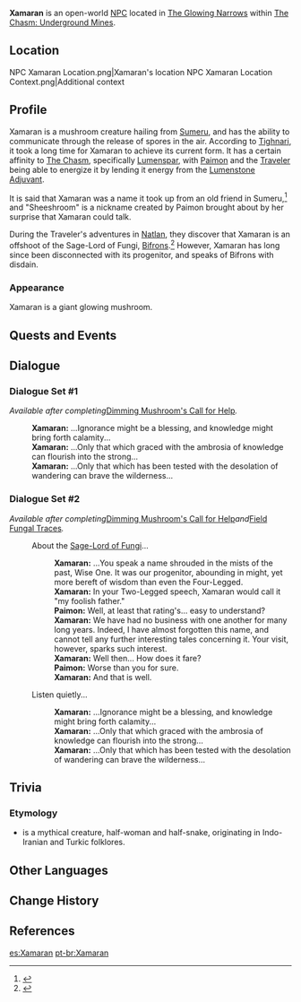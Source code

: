 {{Character Infobox
|type             = Open-World NPC
|image            = NPC Xamaran.png
|region           = Liyue
|region2          = Sumeru
|location         = Liyue
|title            = A Giant Mushroom From Another Land
|father           = Bifrons
|fatherNote       = progenitor
}}
'''Xamaran''' is an open-world [[NPC]] located in [[The Glowing Narrows]] within [[The Chasm: Underground Mines]].

==Location==
<gallery>
NPC Xamaran Location.png|Xamaran's location
NPC Xamaran Location Context.png|Additional context
</gallery>

==Profile==
<!--detailed story/lore information goes here-->
Xamaran is a mushroom creature hailing from [[Sumeru]], and has the ability to communicate through the release of spores in the air. According to [[Tighnari]], it took a long time for Xamaran to achieve its current form. It has a certain affinity to [[The Chasm: Underground Mines|The Chasm]], specifically [[Lumenspar]], with [[Paimon]] and the [[Traveler]] being able to energize it by lending it energy from the [[Lumenstone Adjuvant]].

It is said that Xamaran was a name it took up from an old friend in Sumeru,<ref>{{Ref/Loading|Liyue|Shroom-Kin}}</ref> and "Sheeshroom" is a nickname created by Paimon brought about by her surprise that Xamaran could talk.

During the Traveler's adventures in [[Natlan]], they discover that Xamaran is an offshoot of the Sage-Lord of Fungi, [[Bifrons]].<ref>{{Ref/Quest|Field Fungal Traces}}</ref> However, Xamaran has long since been disconnected with its progenitor, and speaks of Bifrons with disdain.

===Appearance===
Xamaran is a giant glowing mushroom.

==Quests and Events==
{{Quests and Events}}

==Dialogue==
===Dialogue Set #1===
''Available after completing ''[[Dimming Mushroom's Call for Help]]''.''
{{Dialogue Start}}
:'''Xamaran:''' ...Ignorance might be a blessing, and knowledge might bring forth calamity...
:'''Xamaran:''' ...Only that which graced with the ambrosia of knowledge can flourish into the strong...
:'''Xamaran:''' ...Only that which has been tested with the desolation of wandering can brave the wilderness...
{{Dialogue End}}
===Dialogue Set #2===
''Available after completing ''[[Dimming Mushroom's Call for Help]]'' and ''[[Field Fungal Traces]]''.''
{{Dialogue Start}}
:{{DIcon}} About the [[Bifrons|Sage-Lord of Fungi]]...
::'''Xamaran:''' ...You speak a name shrouded in the mists of the past, Wise One. It was our progenitor, abounding in might, yet more bereft of wisdom than even the Four-Legged.
::'''Xamaran:''' In your Two-Legged speech, Xamaran would call it "my foolish father."
::'''Paimon:''' Well, at least that rating's... easy to understand?
::'''Xamaran:''' We have had no business with one another for many long years. Indeed, I have almost forgotten this name, and cannot tell any further interesting tales concerning it. Your visit, however, sparks such interest.
::'''Xamaran:''' Well then... How does it fare?
::'''Paimon:''' Worse than you for sure.
::'''Xamaran:''' And that is well.
:{{DIcon}} Listen quietly...
::'''Xamaran:''' ...Ignorance might be a blessing, and knowledge might bring forth calamity...
::'''Xamaran:''' ...Only that which graced with the ambrosia of knowledge can flourish into the strong...
::'''Xamaran:''' ...Only that which has been tested with the desolation of wandering can brave the wilderness...
{{Dialogue End}}

==Trivia==
===Etymology===
* {{Lang|{{w|Shahmaran}}|fa=شاهماران}} is a mythical creature, half-woman and half-snake, originating in Indo-Iranian and Turkic folklores.

==Other Languages==
{{Other Languages
|en      = Xamaran
|zhs     = 赞玛兰
|zhs_rm  = Zànmǎlán
|zht     = 贊瑪蘭
|zht_rm  = Zànmǎlán
|ja      = ザマラン
|ja_rm   = Zamaran
|ko      = 자마란
|es      = Xamaran
|fr      = Xamaran
|ru      = Замаран
|th      = Xamaran
|vi      = Xamaran
|de      = Xamaran
|id      = Xamaran
|pt      = Xamaran
|tr      = Xamaran
|it      = Xamaran
}}

==Change History==
{{Change History|2.6}}

==References==
{{Reflist}}

[[es:Xamaran]]
[[pt-br:Xamaran]]
